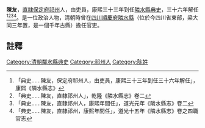 {{vfd|沒有足夠的可靠資料來源能夠讓這個條目符合[[Wikipedia:關注度|Wikipedia:關注度]]中的標準|date=2022/06/27}}
{{otheruses|陳友}}
{{明清人物信息框
| 姓名 =陳友
| 最高職務 = [[四川|四川]][[隣水縣|隣水縣]][[典史|典史]]
| 國家 = 大清
| 籍貫 = [[直隷|直隷]][[保定府|保定府]][[祁州|祁州]]
| 字號 = 
| 出生日期 = ？年？月？日
| 逝世日期 = ？年？月？日
| 墓葬 = 
| 配偶 =  
| 親屬 = 曾祖、祖、父，母
| 出身 = 
| 著作 =  
}}
'''陳友'''{{BD|？年||？年||}}，[[直隷|直隷]][[保定府|保定府]][[祁州|祁州]]人，由吏員，康熙三十三年到任[[隣水縣|隣水縣]][[典史|典史]]，三十六年解任<ref>「典史……陳友，保定府祁州人，由吏員，康熙三十三年到任三十六年解任」，康熙《隣水縣志》</ref><ref>「典史……陳友，直隸祁州人」，乾隆《隣水縣志》卷二</ref><ref>「典史……陳友，直隸祁州人，康熙年間任」，道光元年《隣水縣志》卷二</ref><ref>「典史……陳友，直隷祁州，康熙年間任」，道光十五年《隣水縣志》卷之四職官志</ref>。是一位政治人物，清朝時曾在[[四川|四川]][[順慶府|順慶府]][[隣水縣|隣水縣]]（位於今四川省東部，梁大同三年置，是一個千年古縣）擔任官吏。
==註釋==
{{reflist}}
{{清朝人物小作品}}
[[Category:清朝鄰水縣典史|Category:清朝鄰水縣典史]]
[[Category:祁州人|Category:祁州人]]
[[Category:陈姓|Category:陈姓]]